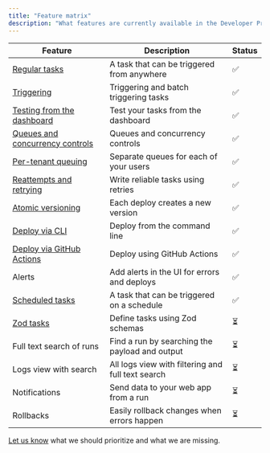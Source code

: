 ```yaml
---
title: "Feature matrix"
description: "What features are currently available in the Developer Preview"
---
```


| Feature                                                                             | Description                                       | Status |
| ----------------------------------------------------------------------------------- | ------------------------------------------------- | ------ |
| [Regular tasks](/v3/tasks-regular)                                                  | A task that can be triggered from anywhere        | ✅     |
| [Triggering](/v3/triggering)                                                        | Triggering and batch triggering tasks             | ✅     |
| [Testing from the dashboard](/v3/run-tests)                                         | Test your tasks from the dashboard                | ✅     |
| [Queues and concurrency controls](/v3/queue-concurrency)                            | Queues and concurrency controls                   | ✅     |
| [Per-tenant queuing](/v3/queue-concurrency#concurrency-keys-and-per-tenant-queuing) | Separate queues for each of your users            | ✅     |
| [Reattempts and retrying](/v3/errors-retrying)                                      | Write reliable tasks using retries                | ✅     |
| [Atomic versioning](/v3/versioning)                                                 | Each deploy creates a new version                 | ✅     |
| [Deploy via CLI](/v3/cli-deploy)                                                    | Deploy from the command line                      | ✅     |
| [Deploy via GitHub Actions](/v3/github-actions)                                     | Deploy using GitHub Actions                       | ✅     |
| Alerts                                                                              | Add alerts in the UI for errors and deploys       | ✅     |
| [Scheduled tasks](/v3/tasks-scheduled)                                              | A task that can be triggered on a schedule        | ✅     |
| [Zod tasks](/v3/tasks-zod)                                                          | Define tasks using Zod schemas                    | ⏳     |
| Full text search of runs                                                            | Find a run by searching the payload and output    | ⏳     |
| Logs view with search                                                               | All logs view with filtering and full text search | ⏳     |
| Notifications                                                                       | Send data to your web app from a run              | ⏳     |
| Rollbacks                                                                           | Easily rollback changes when errors happen        | ⏳     |

[Let us know](https://trigger.dev/discord) what we should prioritize and what we are missing.
